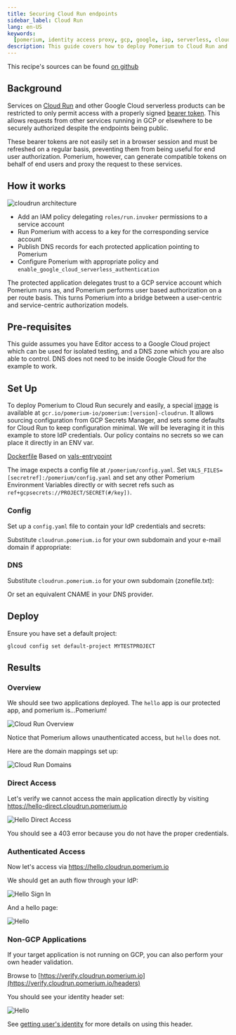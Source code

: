 ```yaml
---
title: Securing Cloud Run endpoints
sidebar_label: Cloud Run
lang: en-US
keywords:
  [pomerium, identity access proxy, gcp, google, iap, serverless, cloudrun]
description: This guide covers how to deploy Pomerium to Cloud Run and use it to protect other endpoints via Authorization Headers.
---
```



This recipe's sources can be found [on github](https://github.com/pomerium/pomerium/tree/main/examples/cloudrun)

## Background

Services on [Cloud Run](https://cloud.google.com/run) and other Google Cloud serverless products can be restricted to only permit access with a properly signed [bearer token](https://cloud.google.com/run/docs/authenticating/service-to-service). This allows requests from other services running in GCP or elsewhere to be securely authorized despite the endpoints being public.

These bearer tokens are not easily set in a browser session and must be refreshed on a regular basis, preventing them from being useful for end user authorization. Pomerium, however, can generate compatible tokens on behalf of end users and proxy the request to these services.

## How it works

![cloudrun architecture](img/cloud-run/architecture.svg)

- Add an IAM policy delegating `roles/run.invoker` permissions to a service account
- Run Pomerium with access to a key for the corresponding service account
- Publish DNS records for each protected application pointing to Pomerium
- Configure Pomerium with appropriate policy and `enable_google_cloud_serverless_authentication`

The protected application delegates trust to a GCP service account which Pomerium runs as, and Pomerium performs user based authorization on a per route basis. This turns Pomerium into a bridge between a user-centric and service-centric authorization models.

## Pre-requisites

This guide assumes you have Editor access to a Google Cloud project which can be used for isolated testing, and a DNS zone which you are also able to control. DNS does not need to be inside Google Cloud for the example to work.

## Set Up

To deploy Pomerium to Cloud Run securely and easily, a special [image](https://console.cloud.google.com/gcr/images/pomerium-io/GLOBAL/pomerium) is available at `gcr.io/pomerium-io/pomerium:[version]-cloudrun`. It allows sourcing configuration from GCP Secrets Manager, and sets some defaults for Cloud Run to keep configuration minimal. We will be leveraging it in this example to store IdP credentials. Our policy contains no secrets so we can place it directly in an ENV var.

[Dockerfile](https://github.com/pomerium/pomerium/blob/main/.github/Dockerfile-cloudrun) Based on [vals-entrypoint](https://github.com/pomerium/vals-entrypoint)

The image expects a config file at `/pomerium/config.yaml`. Set `VALS_FILES=[secretref]:/pomerium/config.yaml` and set any other Pomerium Environment Variables directly or with secret refs such as `ref+gcpsecrets://PROJECT/SECRET(#/key])`.

### Config

Set up a `config.yaml` file to contain your IdP credentials and secrets:

<CloudRunConfig />

Substitute `cloudrun.pomerium.io` for your own subdomain and your e-mail domain if appropriate:

<PolicyTemplate />

### DNS

Substitute `cloudrun.pomerium.io` for your own subdomain (zonefile.txt):

<Zonefile />

Or set an equivalent CNAME in your DNS provider.

## Deploy

Ensure you have set a default project:

```shell
glcoud config set default-project MYTESTPROJECT
```

<DeployScript />

## Results

### Overview

We should see two applications deployed. The `hello` app is our protected app, and pomerium is...Pomerium!

![Cloud Run Overview](img/cloud-run/cloudrun-overview.png)

Notice that Pomerium allows unauthenticated access, but `hello` does not.

Here are the domain mappings set up:

![Cloud Run Domains](img/cloud-run/cloudrun-domains.png)

### Direct Access

Let's verify we cannot access the main application directly by visiting <https://hello-direct.cloudrun.pomerium.io>

![Hello Direct Access](img/cloud-run/hello-direct.png)

You should see a 403 error because you do not have the proper credentials.

### Authenticated Access

Now let's access via <https://hello.cloudrun.pomerium.io>

We should get an auth flow through your IdP:

![Hello Sign In](img/cloud-run/hello-signin.png)

And a hello page:

![Hello](img/cloud-run/hello-success.png)

### Non-GCP Applications

If your target application is not running on GCP, you can also perform your own header validation.

Browse to [https://verify.cloudrun.pomerium.io](https://verify.cloudrun.pomerium.io/headers)

You should see your identity header set:

![Hello](img/cloud-run/headers.png)

See [getting user's identity](/docs/concepts/getting-users-identity) for more details on using this header.

